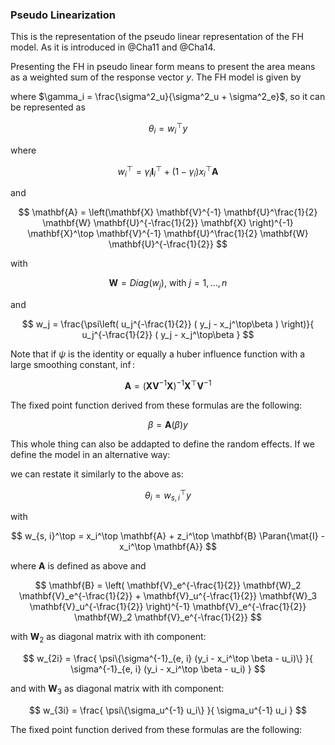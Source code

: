 ### Pseudo Linearization

This is the representation of the pseudo linear representation of the FH model.
As it is introduced in @Cha11 and @Cha14.

Presenting the FH in pseudo linear form means to present the area means as a
weighted sum of the response vector $y$. The FH model is given by

\begin{align}
\theta_i = \gamma_i y_i + (1 - \gamma_i) x_i^\top \beta 
\end{align}

where $\gamma_i = \frac{\sigma^2_u}{\sigma^2_u + \sigma^2_e}$, so it can be
represented as

$$
\theta_i = w_i^\top y
$$

where 

$$
w_i^\top = \gamma_i \mathbf{I}^\top_i + (1 - \gamma_i) x_i^\top \mathbf{A}
$$

and 

$$
\mathbf{A} = \left(\mathbf{X} \mathbf{V}^{-1} \mathbf{U}^\frac{1}{2} \mathbf{W} \mathbf{U}^{-\frac{1}{2}} \mathbf{X} \right)^{-1} \mathbf{X}^\top \mathbf{V}^{-1} \mathbf{U}^\frac{1}{2} \mathbf{W} \mathbf{U}^{-\frac{1}{2}}
$$

with 

$$
\mathbf{W} = Diag(w_j)\text{, with } j = 1, \dots, n
$$

and

$$
w_j = \frac{\psi\left( u_j^{-\frac{1}{2}} ( y_j - x_j^\top\beta ) \right)}{ u_j^{-\frac{1}{2}} ( y_j - x_j^\top\beta }
$$

Note that if $\psi$ is the identity or equally a huber influence function with a
large smoothing constant, \ie $\inf$:

$$
\mathbf{A} = \left(\mathbf{X} \mathbf{V}^{-1} \mathbf{X} \right)^{-1} \mathbf{X}^\top \mathbf{V}^{-1}
$$

The fixed point function derived from these formulas are the following:

$$
\beta = \mathbf{A}(\beta) y
$$


This whole thing can also be addapted to define the random effects. If we define
the model in an alternative way:

\begin{align}
\theta_i = x_i^\top \beta + u_i
\end{align}

we can restate it similarly to the above as:

$$
\theta_i = w_{s, i}^\top y
$$

with 

$$
w_{s, i}^\top = x_i^\top \mathbf{A} + 
  z_i^\top \mathbf{B} \Paran{\mat{I} - x_i^\top \mathbf{A}}
$$

where $\mathbf{A}$ is defined as above and 

$$
\mathbf{B} = 
\left(
  \mathbf{V}_e^{-\frac{1}{2}} \mathbf{W}_2 \mathbf{V}_e^{-\frac{1}{2}} +
  \mathbf{V}_u^{-\frac{1}{2}} \mathbf{W}_3 \mathbf{V}_u^{-\frac{1}{2}}
\right)^{-1} 
\mathbf{V}_e^{-\frac{1}{2}} \mathbf{W}_2 \mathbf{V}_e^{-\frac{1}{2}}
$$

with $\mathbf{W}_2$ as diagonal matrix with ith component:

$$
w_{2i} = 
\frac{
  \psi\{\sigma^{-1}_{e, i} (y_i - x_i^\top \beta - u_i)\}
}{
  \sigma^{-1}_{e, i} (y_i - x_i^\top \beta - u_i)
}
$$

and with $\mathbf{W}_3$ as diagonal matrix with ith component:

$$
w_{3i} = \frac{
  \psi\{\sigma_u^{-1} u_i\}
}{
  \sigma_u^{-1} u_i
}
$$

The fixed point function derived from these formulas are the following:

\begin{align*}
u &= \mathbf{B}(u)\left(\mathbf{I} - \mathbf{X}\mathbf{A}\right)y \\
  &= \mathbf{B}(u)\left(y - \mathbf{X}\beta\right)
\end{align*}

